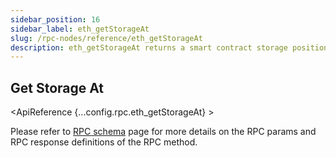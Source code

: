 ```yaml
---
sidebar_position: 16
sidebar_label: eth_getStorageAt
slug: /rpc-nodes/reference/eth_getStorageAt
description: eth_getStorageAt returns a smart contract storage position from a given address. Useful for reading contract data.
---
```



<head>
    <title>eth_getStorageAt RPC Method - Moralis Documentation</title>
</head>

## Get Storage At

<ApiReference {...config.rpc.eth_getStorageAt} >
<Admonition type="info" title="Note">

<p>
Please refer to <a href="/rpc-nodes/reference/evm-rpc-schema">RPC schema</a> page for more details on the RPC params and RPC response definitions of the RPC method. 
</p>
</Admonition>
</ApiReference>
